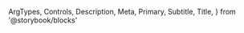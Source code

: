   ArgTypes,
  Controls,
  Description,
  Meta,
  Primary,
  Subtitle,
  Title,
} from '@storybook/blocks'


<Meta of={ToolbarButtonStories} />

<Title />

<Subtitle />

<Description />

---

## Props

On top of all the props, attributes and event handler you can set on a
`<button />` element, the component accepts the following props:

<ArgTypes />

## Playground

<Primary />

<Controls />
